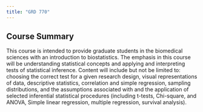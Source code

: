 ```yaml
---
title: "GRD 770"
---
```



## Course Summary

This course is intended to provide graduate students in the biomedical sciences with an introduction to biostatistics. The emphasis in this course will be understanding statistical concepts and applying and interpreting tests of statistical inference. Content will include but not be limited to: choosing the correct test for a given research design, visual representations of data, descriptive statistics, correlation and simple regression, sampling distributions, and the assumptions associated with and the application of selected inferential statistical procedures (including t-tests, Chi-square, and ANOVA, Simple linear regression, multiple regression, survival analysis).


